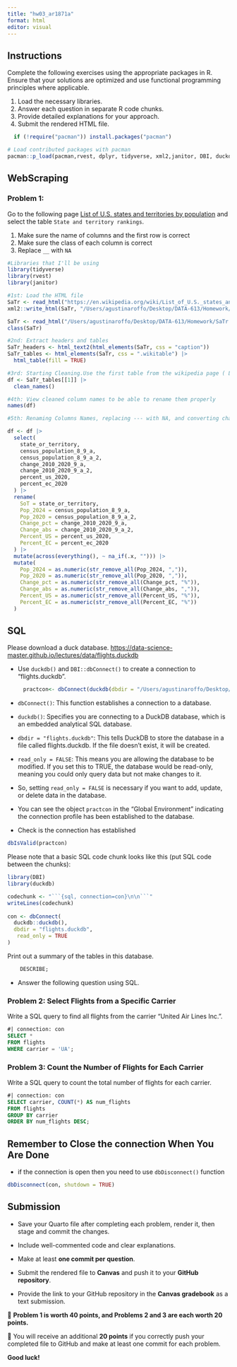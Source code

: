 ```yaml
---
title: "hw03_ar1871a"
format: html
editor: visual
---
```


## Instructions

Complete the following exercises using the appropriate packages in R. Ensure that your solutions are optimized and use functional programming principles where applicable.

1.  Load the necessary libraries.
2.  Answer each question in separate R code chunks.
3.  Provide detailed explanations for your approach.
4.  Submit the rendered HTML file.

```r
  if (!require("pacman")) install.packages("pacman")

# Load contributed packages with pacman
pacman::p_load(pacman,rvest, dplyr, tidyverse, xml2,janitor, DBI, duckdb, nycflights13)
```

## WebScraping

### Problem 1:

Go to the following page [List of U.S. states and territories by population](https://en.wikipedia.org/wiki/List_of_U.S._states_and_territories_by_population) and select the table `State and territory rankings`.

1.  Make sure the name of columns and the first row is correct
2.  Make sure the class of each column is correct
3.  Replace `__` with `NA`

```r
#Libraries that I'll be using
library(tidyverse)
library(rvest)
library(janitor)

#1st: Load the HTML file
SaTr <- read_html("https://en.wikipedia.org/wiki/List_of_U.S._states_and_territories_by_population#State_and_territory_rankings")
xml2::write_html(SaTr, "/Users/agustinaroffo/Desktop/DATA-613/Homework/SaTr.html")

SaTr <- read_html("/Users/agustinaroffo/Desktop/DATA-613/Homework/SaTr.html")
class(SaTr)

#2nd: Extract headers and tables
SaTr_headers <- html_text2(html_elements(SaTr, css = "caption"))
SaTr_tables <- html_elements(SaTr, css = ".wikitable") |> 
  html_table(fill = TRUE)

#3rd: Starting Cleaning.Use the first table from the wikipedia page ( List of U.S. states and territories by population) and clean column names
df <- SaTr_tables[[1]] |> 
  clean_names()

#4th: View cleaned column names to be able to rename them properly 
names(df)

#5th: Renaming Columns Names, replacing --- with NA, and converting character columns to numeric by removing commas and percent signs.

df <- df |>
  select(
    state_or_territory,
    census_population_8_9_a,        
    census_population_8_9_a_2,      
    change_2010_2020_9_a,           
    change_2010_2020_9_a_2,         
    percent_us_2020,
    percent_ec_2020
  ) |>
  rename(
    SoT = state_or_territory,
    Pop_2024 = census_population_8_9_a,
    Pop_2020 = census_population_8_9_a_2,
    Change_pct = change_2010_2020_9_a,
    Change_abs = change_2010_2020_9_a_2,
    Percent_US = percent_us_2020,
    Percent_EC = percent_ec_2020
  ) |>
  mutate(across(everything(), ~ na_if(.x, ""))) |>
  mutate(
    Pop_2024 = as.numeric(str_remove_all(Pop_2024, ",")),
    Pop_2020 = as.numeric(str_remove_all(Pop_2020, ",")),
    Change_pct = as.numeric(str_remove_all(Change_pct, "%")),
    Change_abs = as.numeric(str_remove_all(Change_abs, ",")),
    Percent_US = as.numeric(str_remove_all(Percent_US, "%")),
    Percent_EC = as.numeric(str_remove_all(Percent_EC, "%"))
  )
```

## SQL

Please download a duck database. <https://data-science-master.github.io/lectures/data/flights.duckdb>

-   Use `duckdb()` and `DBI::dbConnect()` to create a connection to "flights.duckdb".

```r
     practcon<- dbConnect(duckdb(dbdir = "/Users/agustinaroffo/Desktop/DATA-613/Homework/flights.duckdb", read_only = FALSE))

```

-   `dbConnect()`: This function establishes a connection to a database.

-   `duckdb()`: Specifies you are connecting to a DuckDB database, which is an embedded analytical SQL database.

-   `dbdir = "flights.duckdb"`: This tells DuckDB to store the database in a file called flights.duckdb. If the file doesn't exist, it will be created.

-   `read_only = FALSE`: This means you are allowing the database to be modified. If you set this to TRUE, the database would be read-only, meaning you could only query data but not make changes to it.

-   So, setting `read_only = FALSE` is necessary if you want to add, update, or delete data in the database.

-   You can see the object `practcon` in the "Global Environment" indicating the connection profile has been established to the database.

-   Check is the connection has established

```r
dbIsValid(practcon)
```

Please note that a basic SQL code chunk looks like this (put SQL code between the chunks):

```r
library(DBI)
library(duckdb)

codechunk <- "```{sql, connection=con}\n\n```"
writeLines(codechunk)
    
con <- dbConnect(
  duckdb::duckdb(),
  dbdir = "flights.duckdb",
   read_only = TRUE
)    

```

Print out a summary of the tables in this database.

```sql
    DESCRIBE;
```

-   Answer the following question using SQL.

### Problem 2: Select Flights from a Specific Carrier

Write a SQL query to find all flights from the carrier "United Air Lines Inc.".

```sql
#| connection: con
SELECT *
FROM flights
WHERE carrier = 'UA';
```

### Problem 3: Count the Number of Flights for Each Carrier

Write a SQL query to count the total number of flights for each carrier.

```sql
#| connection: con
SELECT carrier, COUNT(*) AS num_flights
FROM flights
GROUP BY carrier
ORDER BY num_flights DESC;
```

## Remember to Close the connection When You Are Done

-   if the connection is open then you need to use `dbDisconnect()` function

```r
dbDisconnect(con, shutdown = TRUE)
```

## Submission

-   Save your Quarto file after completing each problem, render it, then stage and commit the changes.

-   Include well-commented code and clear explanations.

-   Make at least **one commit per question**.

-   Submit the rendered file to **Canvas** and push it to your **GitHub repository**.

-   Provide the link to your GitHub repository in the **Canvas gradebook** as a text submission.

🔹 **Problem 1 is worth 40 points, and Problems 2 and 3 are each worth 20 points.**

🔹 You will receive an additional **20 points** if you correctly push your completed file to GitHub and make at least one commit for each problem.

**Good luck!**

